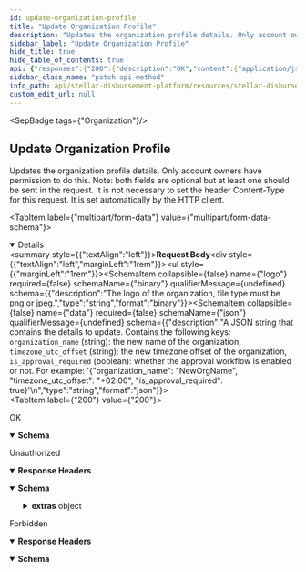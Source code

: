```yaml
---
id: update-organization-profile
title: "Update Organization Profile"
description: "Updates the organization profile details. Only account owners have permission to do this. Note: both fields are optional but at least one should be sent in the request. It is not necessary to set the header Content-Type for this request. It is set automatically by the HTTP client."
sidebar_label: "Update Organization Profile"
hide_title: true
hide_table_of_contents: true
api: {"responses":{"200":{"description":"OK","content":{"application/json":{"schema":{"type":"object","properties":{"message":{"type":"string"}},"required":["message"]},"examples":{"response":{"value":{"message":"organization profile updated successfully"}}}}}},"401":{"description":"Unauthorized","headers":{},"content":{"application/json":{"schema":{"type":"object","properties":{"error":{"type":"string"},"extras":{"type":"object","properties":{"status":{"type":"number"},"message":{"type":"string"}}}},"example":{"error":"Not authorized","extras":{"status":401,"message":"Not authorized"}}},"examples":{"response":{"value":{"error":"Not authorized","extras":{"status":401,"message":"Not authorized"}}}}}}},"403":{"description":"Forbidden","headers":{},"content":{"application/json":{"schema":{"type":"object","properties":{"error":{"type":"string"}},"example":{"error":"Forbidden"}},"examples":{"response":{"value":{"error":"Forbidden"}}}}}}},"operationId":"Update Organization Profile","description":"Updates the organization profile details. Only account owners have permission to do this. Note: both fields are optional but at least one should be sent in the request. It is not necessary to set the header Content-Type for this request. It is set automatically by the HTTP client.","tags":["Organization"],"requestBody":{"content":{"multipart/form-data":{"schema":{"type":"object","properties":{"logo":{"description":"The logo of the organization, file type must be png or jpeg.","type":"string","format":"binary"},"data":{"description":"A JSON string that contains the details to update. Contains the following keys:  `organization_name` (string): the new name of the organization, `timezone_utc_offset` (string): the new timezone offset of the organization, `is_approval_required` (boolean): whether the approval workflow is enabled or not. For example: '{\"organization_name\": \"NewOrgName\", \"timezone_utc_offset\": \"+02:00\", \"is_approval_required\": true}'\n","type":"string","format":"json"}}}}}},"security":[{"BearerAuth":[]}],"method":"patch","path":"/organization","securitySchemes":{"BearerAuth":{"type":"apiKey","name":"Authorization","in":"header","description":"JWT used for authentication, signed with an ES256 private key."}},"info":{"title":"Stellar Disbursement Platform API","version":"","description":"The Stellar Disbursement Platform (SDP) is a tool built for organizations to make bulk payments to a group of recipients over the Stellar network. You can read more about using the SDP [here](https://developers.stellar.org/docs/category/use-the-stellar-disbursement-platform)."},"postman":{"name":"Update Organization Profile","description":{"content":"Updates the organization profile details. Only account owners have permission to do this. Note: both fields are optional but at least one should be sent in the request. It is not necessary to set the header Content-Type for this request. It is set automatically by the HTTP client.","type":"text/plain"},"url":{"path":["organization"],"host":["{{baseUrl}}"],"query":[],"variable":[]},"header":[{"key":"Content-Type","value":"multipart/form-data"},{"key":"Accept","value":"application/json"}],"method":"PATCH","body":{"mode":"formdata","formdata":[]},"auth":{"type":"apikey","apikey":[{"type":"any","value":"Authorization","key":"key"},{"type":"any","value":"<API Key>","key":"value"},{"type":"any","value":"header","key":"in"}]}}}
sidebar_class_name: "patch api-method"
info_path: api/stellar-disbursement-platform/resources/stellar-disbursement-platform-api
custom_edit_url: null
---
```



<SepBadge tags={"Organization"}/>


## Update Organization Profile



Updates the organization profile details. Only account owners have permission to do this. Note: both fields are optional but at least one should be sent in the request. It is not necessary to set the header Content-Type for this request. It is set automatically by the HTTP client.

<MimeTabs><TabItem label={"multipart/form-data"} value={"multipart/form-data-schema"}><details style={{}} data-collapsed={false} open={true}><summary style={{"textAlign":"left"}}><strong>Request Body</strong></summary><div style={{"textAlign":"left","marginLeft":"1rem"}}></div><ul style={{"marginLeft":"1rem"}}><SchemaItem collapsible={false} name={"logo"} required={false} schemaName={"binary"} qualifierMessage={undefined} schema={{"description":"The logo of the organization, file type must be png or jpeg.","type":"string","format":"binary"}}></SchemaItem><SchemaItem collapsible={false} name={"data"} required={false} schemaName={"json"} qualifierMessage={undefined} schema={{"description":"A JSON string that contains the details to update. Contains the following keys:  `organization_name` (string): the new name of the organization, `timezone_utc_offset` (string): the new timezone offset of the organization, `is_approval_required` (boolean): whether the approval workflow is enabled or not. For example: '{\"organization_name\": \"NewOrgName\", \"timezone_utc_offset\": \"+02:00\", \"is_approval_required\": true}'\n","type":"string","format":"json"}}></SchemaItem></ul></details></TabItem></MimeTabs><div><ApiTabs><TabItem label={"200"} value={"200"}><div>

OK

</div><div><MimeTabs schemaType={"response"}><TabItem label={"application/json"} value={"application/json"}><SchemaTabs><TabItem label={"Schema"} value={"Schema"}><details style={{}} data-collapsed={false} open={true}><summary style={{"textAlign":"left"}}><strong>Schema</strong></summary><div style={{"textAlign":"left","marginLeft":"1rem"}}></div><ul style={{"marginLeft":"1rem"}}><SchemaItem collapsible={false} name={"message"} required={true} schemaName={"string"} qualifierMessage={undefined} schema={{"type":"string"}}></SchemaItem></ul></details></TabItem><TabItem label={"Example (from schema)"} value={"Example (from schema)"}><ResponseSamples responseExample={"{\n  \"message\": \"string\"\n}"} language={"json"}></ResponseSamples></TabItem><TabItem label={"response"} value={"response"}><ResponseSamples responseExample={"{\n  \"message\": \"organization profile updated successfully\"\n}"} language={"json"}></ResponseSamples></TabItem></SchemaTabs></TabItem></MimeTabs></div></TabItem><TabItem label={"401"} value={"401"}><div>

Unauthorized

</div><details style={{"textAlign":"left","marginBottom":"1rem"}} data-collaposed={true} open={false}><summary style={{}}><strong>Response Headers</strong></summary><ul style={{"marginLeft":"1rem"}}></ul></details><div><MimeTabs schemaType={"response"}><TabItem label={"application/json"} value={"application/json"}><SchemaTabs><TabItem label={"Schema"} value={"Schema"}><details style={{}} data-collapsed={false} open={true}><summary style={{"textAlign":"left"}}><strong>Schema</strong></summary><div style={{"textAlign":"left","marginLeft":"1rem"}}></div><ul style={{"marginLeft":"1rem"}}><SchemaItem collapsible={false} name={"error"} required={false} schemaName={"string"} qualifierMessage={undefined} schema={{"type":"string"}}></SchemaItem><SchemaItem collapsible={true} className={"schemaItem"}><details style={{}}><summary style={{}}><strong>extras</strong><span style={{"opacity":"0.6"}}> object</span></summary><div style={{"marginLeft":"1rem"}}><SchemaItem collapsible={false} name={"status"} required={false} schemaName={"number"} qualifierMessage={undefined} schema={{"type":"number"}}></SchemaItem><SchemaItem collapsible={false} name={"message"} required={false} schemaName={"string"} qualifierMessage={undefined} schema={{"type":"string"}}></SchemaItem></div></details></SchemaItem></ul></details></TabItem><TabItem label={"Example (from schema)"} value={"Example (from schema)"}><ResponseSamples responseExample={"{\n  \"error\": \"Not authorized\",\n  \"extras\": {\n    \"status\": 401,\n    \"message\": \"Not authorized\"\n  }\n}"} language={"json"}></ResponseSamples></TabItem><TabItem label={"response"} value={"response"}><ResponseSamples responseExample={"{\n  \"error\": \"Not authorized\",\n  \"extras\": {\n    \"status\": 401,\n    \"message\": \"Not authorized\"\n  }\n}"} language={"json"}></ResponseSamples></TabItem></SchemaTabs></TabItem></MimeTabs></div></TabItem><TabItem label={"403"} value={"403"}><div>

Forbidden

</div><details style={{"textAlign":"left","marginBottom":"1rem"}} data-collaposed={true} open={false}><summary style={{}}><strong>Response Headers</strong></summary><ul style={{"marginLeft":"1rem"}}></ul></details><div><MimeTabs schemaType={"response"}><TabItem label={"application/json"} value={"application/json"}><SchemaTabs><TabItem label={"Schema"} value={"Schema"}><details style={{}} data-collapsed={false} open={true}><summary style={{"textAlign":"left"}}><strong>Schema</strong></summary><div style={{"textAlign":"left","marginLeft":"1rem"}}></div><ul style={{"marginLeft":"1rem"}}><SchemaItem collapsible={false} name={"error"} required={false} schemaName={"string"} qualifierMessage={undefined} schema={{"type":"string"}}></SchemaItem></ul></details></TabItem><TabItem label={"Example (from schema)"} value={"Example (from schema)"}><ResponseSamples responseExample={"{\n  \"error\": \"Forbidden\"\n}"} language={"json"}></ResponseSamples></TabItem><TabItem label={"response"} value={"response"}><ResponseSamples responseExample={"{\n  \"error\": \"Forbidden\"\n}"} language={"json"}></ResponseSamples></TabItem></SchemaTabs></TabItem></MimeTabs></div></TabItem></ApiTabs></div>
